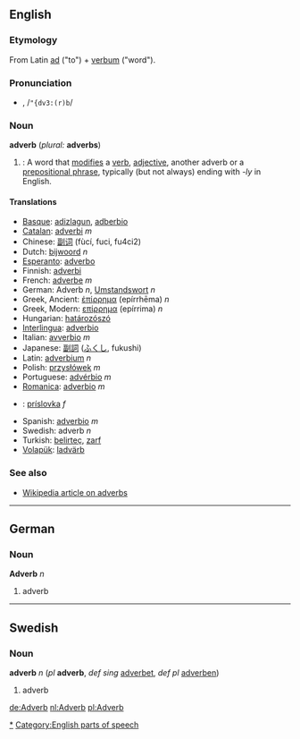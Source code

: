 ==English==
===Etymology===
From Latin [[ad]] ("to") + [[verbum]] ("word").

===Pronunciation===
*{{IPA|/ˈædvɜː(r)b/}}, /<tt>"{dv3:(r)b</tt>/

===Noun===
'''adverb''' (''plural:'' '''adverbs''')

#{{grammar}}: A word that [[modify|modifies]] a [[verb]], [[adjective]], another adverb or a [[prepositional phrase]], typically (but not always) ending with ''-ly'' in English.

====Translations====
*[[Basque]]: [[adizlagun]], [[adberbio]]
*[[Catalan]]: [[adverbi]] ''m''
*Chinese: [[副词]] (fùcí, fuci, fu4ci2)
*Dutch: [[bijwoord]] ''n''
*[[Esperanto]]: [[adverbo]]
*Finnish: [[adverbi]]
*French: [[adverbe]] ''m''
*German: Adverb ''n'', [[Umstandswort]] ''n''
*Greek, Ancient: [[ἐπίρρημα]] (epírrhēma) ''n''
*Greek, Modern: [[επίρρημα]] (epírrima) ''n''
*Hungarian: [[határozószó]]
*[[Interlingua]]: [[adverbio]]
*Italian: [[avverbio]] ''m''
*Japanese: [[副詞]] ([[ふくし]], fukushi)
*Latin: [[adverbium]] ''n''
*Polish: [[przysłówek]] ''m''
*Portuguese:  [[advérbio]] ''m''
*[[Romanica]]: [[adverbio]] ''m''
*{{sk}}: [[príslovka#Slovak|príslovka]] ''f''
*Spanish: [[adverbio]] ''m''
*Swedish: adverb ''n''
*Turkish: [[belirteç]], [[zarf]]
*[[Volapük]]: [[ladvärb]]

===See also===
*[[w:Adverb|Wikipedia article on adverbs]]

[[Category:English adverbs|*]]
[[Category:English parts of speech]]

----

==German==
===Noun===
'''Adverb''' ''n''

#adverb

----
==Swedish==
===Noun===
'''adverb''' ''n'' (''pl'' '''adverb''', ''def sing'' [[adverbet]], ''def pl'' [[adverben]])

#adverb

[[de:Adverb]]
[[nl:Adverb]]
[[pl:Adverb]]